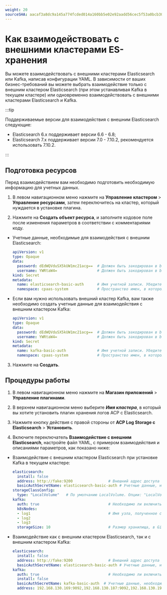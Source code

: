 ```yaml
---
weight: 20
sourceSHA: aacaf3a8dc9a145a774fcded014a160bb5e02e92aadd56cec5f53a0bcb30daee
---
```


# Как взаимодействовать с внешними кластерами ES-хранения

Вы можете взаимодействовать с внешними кластерами Elasticsearch или Kafka, написав конфигурации YAML. В зависимости от ваших бизнес-требований вы можете выбрать взаимодействие только с внешним кластером Elasticsearch (при этом устанавливая Kafka в текущем кластере) или одновременно взаимодействовать с внешними кластерами Elasticsearch и Kafka.

:::tip

Поддерживаемые версии для взаимодействия с внешним Elasticsearch следующие:

- Elasticsearch 6.x поддерживает версии 6.6 - 6.8;
- Elasticsearch 7.x поддерживает версии 7.0 - 7.10.2, рекомендуется использовать 7.10.2.

:::

## Подготовка ресурсов

Перед взаимодействием вам необходимо подготовить необходимую информацию для учетных данных.

1. В левом навигационном меню нажмите на **Управление кластером** > **Управление ресурсами**, затем переключитесь на кластер, который нуждается в установке плагина.

2. Нажмите на **Создать объект ресурса**, и заполните кодовое поле после изменения параметров в соответствии с комментариями коду.

- Учетные данные, необходимые для взаимодействия с внешним Elasticsearch:

  ```yaml
  apiVersion: v1
  type: Opaque
  data:
    password: dEdWQVduSX5kUW1mc21acg==  # Должен быть закодирован в base64. Ссылка на команду: echo -n <password_value>| base64
    username: YWRtaW4=                  # Должен быть закодирован в base64. Ссылка на команду: echo -n <username_value>| base64
  kind: Secret
  metadata:
    name: elasticsearch-basic-auth      # Имя учетной записи. Убедитесь, что значение elasticsearch.basicAuthSecretName в YAML для хранения логов совпадает с этим параметром.
    namespace: cpaas-system             # Пространство имен, в котором расположен компонент Elasticsearch, обычно cpaas-system.
  ```

- Если вам нужно использовать внешний кластер Kafka, вам также необходимо создать учетные данные для взаимодействия с внешним кластером Kafka:

  ```yaml
  apiVersion: v1
  type: Opaque
  data:
    password: dEdWQVduSX5kUW1mc21acg==  # Должен быть закодирован в base64. Ссылка на команду: echo -n <password_value>| base64
    username: YWRtaW4=                  # Должен быть закодирован в base64. Ссылка на команду: echo -n <username_value>| base64
  kind: Secret
  metadata:
    name: kafka-basic-auth              # Имя учетной записи. Убедитесь, что значение kafka.basicAuthSecretName в YAML для хранения логов совпадает с этим параметром.
    namespace: cpaas-system             # Пространство имен, в котором расположен компонент Kafka, обычно cpaas-system.
  ```

3. Нажмите на **Создать**.

## Процедуры работы

1. В левом навигационном меню нажмите на **Магазин приложений** > **Управление плагинами**.

2. В верхнем навигационном меню выберите ***Имя кластера***, в который вы хотите установить плагин хранения логов ACP с Elasticsearch.

3. Нажмите кнопку действия с правой стороны от **ACP Log Storage с Elasticsearch** > **Установить**.

4. Включите переключатель **Взаимодействие с внешним Elasticsearch**, настройте файл YAML, с примером взаимодействия и описаниями параметров, как показано ниже:

- Взаимодействие с внешним кластером Elasticsearch при установке Kafka в текущем кластере:

  ```yaml
  elasticsearch:
    install: false
    address: http://fake:9200                # Внешний адрес доступа к ES, например, http://192.168.143.252:11780/es_proxy
    basicAuthSecretName: elasticsearch-basic-auth # Учетные данные, необходимые для взаимодействия с внешним Elasticsearch, созданные предварительно.
  storageClassConfig:
    type: "LocalVolume"   # По умолчанию LocalVolume. Опции: "LocalVolume" или "StorageClass".
  kafka:
    auth: true                               # Необходимо ли включить аутентификацию.
    k8sNodes:
    - log1                                   # Имя узла, полученное с помощью kubectl get nodes.
    - log2
    - log3
    storageSize: 10                          # Размер хранилища, в Gi, по умолчанию 10 Gi.
  ```

- Взаимодействие как с внешним кластером Elasticsearch, так и с внешним кластером Kafka:

  ```yaml
  elasticsearch:
    install: false
    address: http://fake:9200                # Внешний адрес доступа к ES, например, http://192.168.143.252:11780/es_proxy
    basicAuthSecretName: elasticsearch-basic-auth # Учетные данные, необходимые для взаимодействия с внешним Elasticsearch, созданные предварительно.
  kafka:
    auth: true                               # Необходимо ли включить аутентификацию.
    install: false
    basicAuthSecretName: kafka-basic-auth  # Учетные данные, необходимые для взаимодействия с внешним Kafka, созданные предварительно.
    address: 192.168.130.169:9092,192.168.130.187:9092,192.168.130.193:9092     # Адреса доступа к Kafka, разделенные запятыми.
  ```
